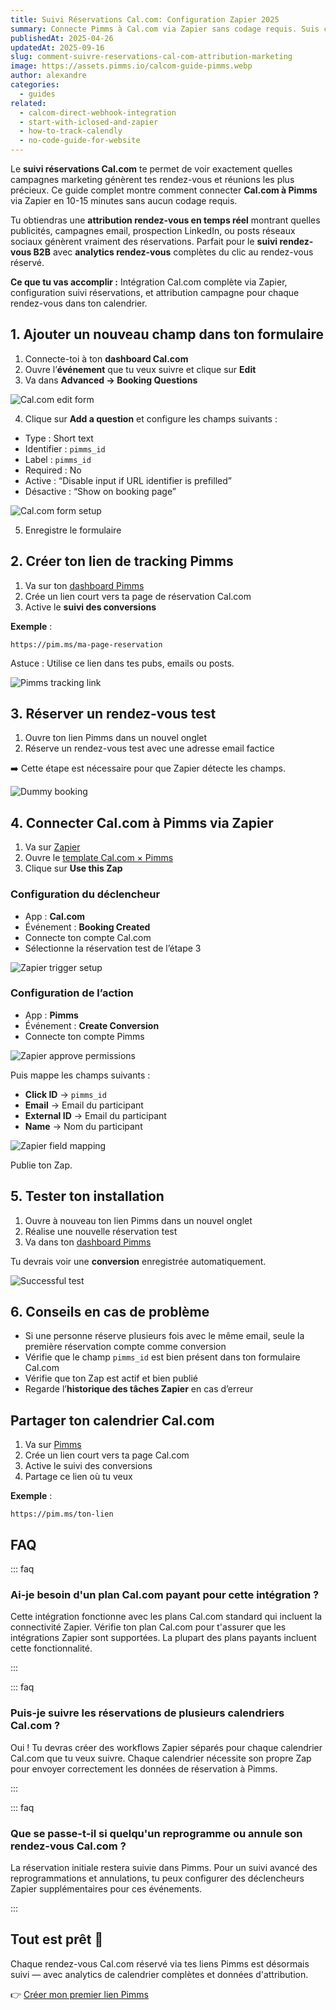```yaml
---
title: Suivi Réservations Cal.com: Configuration Zapier 2025
summary: Connecte Pimms à Cal.com via Zapier sans codage requis. Suis chaque réservation avec analytics rendez-vous complètes montrant quelles campagnes génèrent tes meilleurs rendez-vous.
publishedAt: 2025-04-26
updatedAt: 2025-09-16
slug: comment-suivre-reservations-cal-com-attribution-marketing
image: https://assets.pimms.io/calcom-guide-pimms.webp
author: alexandre
categories:
  - guides
related:
  - calcom-direct-webhook-integration
  - start-with-iclosed-and-zapier
  - how-to-track-calendly
  - no-code-guide-for-website
---
```


Le **suivi réservations Cal.com** te permet de voir exactement quelles campagnes marketing génèrent tes rendez-vous et réunions les plus précieux. Ce guide complet montre comment connecter **Cal.com à Pimms** via Zapier en 10-15 minutes sans aucun codage requis.

Tu obtiendras une **attribution rendez-vous en temps réel** montrant quelles publicités, campagnes email, prospection LinkedIn, ou posts réseaux sociaux génèrent vraiment des réservations. Parfait pour le **suivi rendez-vous B2B** avec **analytics rendez-vous** complètes du clic au rendez-vous réservé.

**Ce que tu vas accomplir :** Intégration Cal.com complète via Zapier, configuration suivi réservations, et attribution campagne pour chaque rendez-vous dans ton calendrier.

<LinkCard 
  title="Guide Intégration Webhook Directe Cal.com" 
  description="Configure une intégration webhook instantanée directement entre Cal.com et Pimms pour un suivi en temps réel."
  href="/articles/calcom-direct-webhook-integration"
/>

## 1. Ajouter un nouveau champ dans ton formulaire

1. Connecte-toi à ton **dashboard Cal.com**  
2. Ouvre l’**événement** que tu veux suivre et clique sur **Edit**  
3. Va dans **Advanced → Booking Questions**

![Cal.com edit form](https://assets.pimms.io/cal-edit-form.webp)

4. Clique sur **Add a question** et configure les champs suivants :  
- Type : Short text  
- Identifier : `pimms_id`  
- Label : `pimms_id`  
- Required : No  
- Active : “Disable input if URL identifier is prefilled”  
- Désactive : “Show on booking page”

![Cal.com form setup](https://assets.pimms.io/cal-fill-the-question-for-the-pimms_id.webp)

5. Enregistre le formulaire

## 2. Créer ton lien de tracking Pimms

1. Va sur ton [dashboard Pimms](https://app.pimms.io)  
2. Crée un lien court vers ta page de réservation Cal.com  
3. Active le **suivi des conversions**

**Exemple** :  
```
https://pim.ms/ma-page-reservation
```

Astuce : 
Utilise ce lien dans tes pubs, emails ou posts.

![Pimms tracking link](https://assets.pimms.io/pimms-tracking-link.webp?v=2)

## 3. Réserver un rendez-vous test

1. Ouvre ton lien Pimms dans un nouvel onglet  
2. Réserve un rendez-vous test avec une adresse email factice

➡️ Cette étape est nécessaire pour que Zapier détecte les champs.

![Dummy booking](https://assets.pimms.io/cal-dummy-booking.webp)

## 4. Connecter Cal.com à Pimms via Zapier

1. Va sur [Zapier](https://zapier.com)  
2. Ouvre le [template Cal.com × Pimms](https://zapier.com/webintent/create-zap?template=255624056)  
3. Clique sur **Use this Zap**

### Configuration du déclencheur

- App : **Cal.com**  
- Événement : **Booking Created**  
- Connecte ton compte Cal.com  
- Sélectionne la réservation test de l’étape 3

![Zapier trigger setup](https://assets.pimms.io/zapier-find-dummy-record.webp)

### Configuration de l’action

- App : **Pimms**  
- Événement : **Create Conversion**  
- Connecte ton compte Pimms

![Zapier approve permissions](https://assets.pimms.io/zapier-approve-permissions.webp)

Puis mappe les champs suivants :  
- **Click ID** → `pimms_id`  
- **Email** → Email du participant  
- **External ID** → Email du participant  
- **Name** → Nom du participant

![Zapier field mapping](https://assets.pimms.io/zapier-field-mapping.webp)

Publie ton Zap.

## 5. Tester ton installation

1. Ouvre à nouveau ton lien Pimms dans un nouvel onglet  
2. Réalise une nouvelle réservation test  
3. Va dans ton [dashboard Pimms](https://app.pimms.io)

Tu devrais voir une **conversion** enregistrée automatiquement.

![Successful test](https://assets.pimms.io/zapier-test-integration-calcom.webp)

## 6. Conseils en cas de problème

- Si une personne réserve plusieurs fois avec le même email, seule la première réservation compte comme conversion  
- Vérifie que le champ `pimms_id` est bien présent dans ton formulaire Cal.com  
- Vérifie que ton Zap est actif et bien publié  
- Regarde l’**historique des tâches Zapier** en cas d’erreur

## Partager ton calendrier Cal.com

1. Va sur [Pimms](https://app.pimms.io)  
2. Crée un lien court vers ta page Cal.com  
3. Active le suivi des conversions  
4. Partage ce lien où tu veux

**Exemple** :  
```
https://pim.ms/ton-lien
```



## FAQ

::: faq

### Ai-je besoin d'un plan Cal.com payant pour cette intégration ?

Cette intégration fonctionne avec les plans Cal.com standard qui incluent la connectivité Zapier. Vérifie ton plan Cal.com pour t'assurer que les intégrations Zapier sont supportées. La plupart des plans payants incluent cette fonctionnalité.

:::

::: faq

### Puis-je suivre les réservations de plusieurs calendriers Cal.com ?

Oui ! Tu devras créer des workflows Zapier séparés pour chaque calendrier Cal.com que tu veux suivre. Chaque calendrier nécessite son propre Zap pour envoyer correctement les données de réservation à Pimms.

:::

::: faq

### Que se passe-t-il si quelqu'un reprogramme ou annule son rendez-vous Cal.com ?

La réservation initiale restera suivie dans Pimms. Pour un suivi avancé des reprogrammations et annulations, tu peux configurer des déclencheurs Zapier supplémentaires pour ces événements.

:::

## Tout est prêt 🎉

Chaque rendez-vous Cal.com réservé via tes liens Pimms est désormais suivi — avec analytics de calendrier complètes et données d'attribution.

👉 [Créer mon premier lien Pimms](https://app.pimms.io)

<CallToAction />